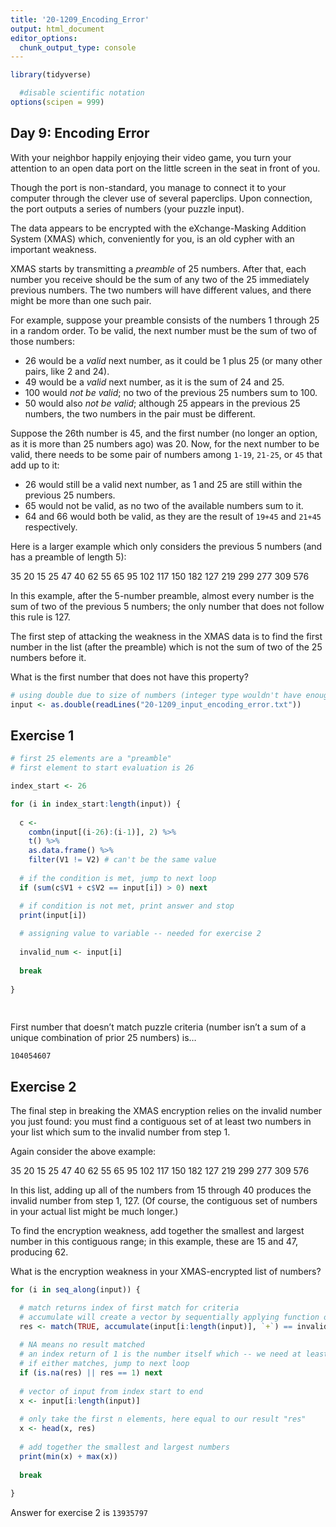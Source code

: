 ```yaml
---
title: '20-1209_Encoding_Error'
output: html_document
editor_options: 
  chunk_output_type: console
---
```


```r
library(tidyverse)

  #disable scientific notation
options(scipen = 999)
```

## Day 9: Encoding Error

With your neighbor happily enjoying their video game, you turn your attention to an open data port on the little screen in the seat in front of you.

Though the port is non-standard, you manage to connect it to your computer through the clever use of several paperclips. Upon connection, the port outputs a series of numbers (your puzzle input).

The data appears to be encrypted with the eXchange-Masking Addition System (XMAS) which, conveniently for you, is an old cypher with an important weakness.

XMAS starts by transmitting a *preamble* of 25 numbers. After that, each number you receive should be the sum of any two of the 25 immediately previous numbers. The two numbers will have different values, and there might be more than one such pair.

For example, suppose your preamble consists of the numbers 1 through 25 in a random order. To be valid, the next number must be the sum of two of those numbers:

- 26 would be a *valid* next number, as it could be 1 plus 25 (or many other pairs, like 2 and 24).
- 49 would be a *valid* next number, as it is the sum of 24 and 25.
- 100 would *not be valid*; no two of the previous 25 numbers sum to 100.
- 50 would also *not be valid*; although 25 appears in the previous 25 numbers, the two numbers in the pair must be different.

Suppose the 26th number is 45, and the first number (no longer an option, as it is more than 25 numbers ago) was 20. Now, for the next number to be valid, there needs to be some pair of numbers among `1-19`, `21-25`, or `45` that add up to it:

- 26 would still be a valid next number, as 1 and 25 are still within the previous 25 numbers.
- 65 would not be valid, as no two of the available numbers sum to it.
- 64 and 66 would both be valid, as they are the result of `19+45` and `21+45` respectively.

Here is a larger example which only considers the previous 5 numbers (and has a preamble of length 5):

35
20
15
25
47
40
62
55
65
95
102
117
150
182
127
219
299
277
309
576

In this example, after the 5-number preamble, almost every number is the sum of two of the previous 5 numbers; the only number that does not follow this rule is 127.

The first step of attacking the weakness in the XMAS data is to find the first number in the list (after the preamble) which is not the sum of two of the 25 numbers before it. 

What is the first number that does not have this property?

```r
# using double due to size of numbers (integer type wouldn't have enough memory for the largest ones)
input <- as.double(readLines("20-1209_input_encoding_error.txt"))
```


## Exercise 1

```r

# first 25 elements are a "preamble"
# first element to start evaluation is 26

index_start <- 26

for (i in index_start:length(input)) {
  
  c <- 
    combn(input[(i-26):(i-1)], 2) %>% 
    t() %>% 
    as.data.frame() %>% 
    filter(V1 != V2) # can't be the same value
  
  # if the condition is met, jump to next loop
  if (sum(c$V1 + c$V2 == input[i]) > 0) next

  # if condition is not met, print answer and stop
  print(input[i])
  
  # assigning value to variable -- needed for exercise 2
  
  invalid_num <- input[i]
  
  break 
  
}
  
  
```

First number that doesn't match puzzle criteria (number isn't a sum of a unique combination of prior 25 numbers) is...

`104054607`



## Exercise 2

The final step in breaking the XMAS encryption relies on the invalid number you just found: you must find a contiguous set of at least two numbers in your list which sum to the invalid number from step 1.

Again consider the above example:

35
20
15
25
47
40
62
55
65
95
102
117
150
182
127
219
299
277
309
576

In this list, adding up all of the numbers from 15 through 40 produces the invalid number from step 1, 127. (Of course, the contiguous set of numbers in your actual list might be much longer.)

To find the encryption weakness, add together the smallest and largest number in this contiguous range; in this example, these are 15 and 47, producing 62.

What is the encryption weakness in your XMAS-encrypted list of numbers?

```r

for (i in seq_along(input)) {

  # match returns index of first match for criteria
  # accumulate will create a vector by sequentially applying function over vector, here addition
  res <- match(TRUE, accumulate(input[i:length(input)], `+`) == invalid_num )
  
  # NA means no result matched
  # an index return of 1 is the number itself which -- we need at least the addition of 2 numbers
  # if either matches, jump to next loop
  if (is.na(res) || res == 1) next
  
  # vector of input from index start to end
  x <- input[i:length(input)]
  
  # only take the first n elements, here equal to our result "res"
  x <- head(x, res)
  
  # add together the smallest and largest numbers
  print(min(x) + max(x))
  
  break
  
}


```

Answer for exercise 2 is `13935797`
